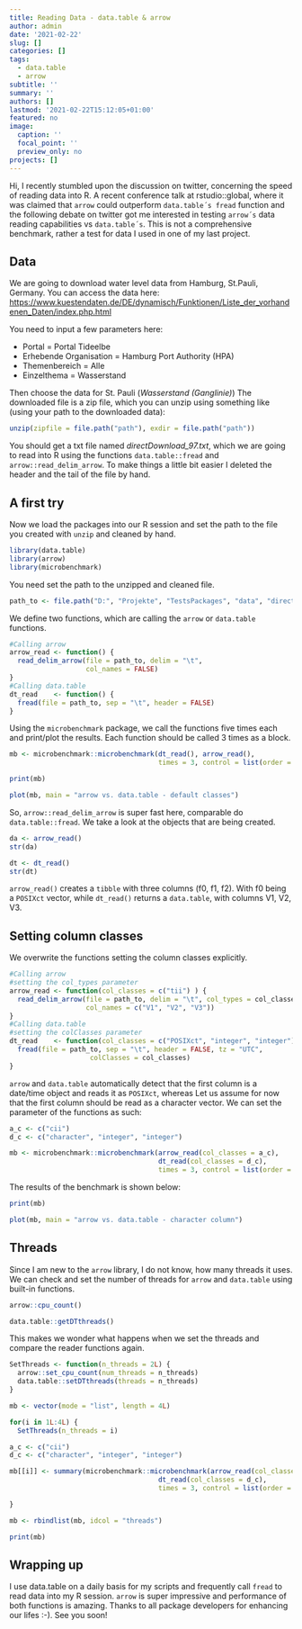 ```yaml
---
title: Reading Data - data.table & arrow
author: admin
date: '2021-02-22'
slug: []
categories: []
tags:
  - data.table
  - arrow
subtitle: ''
summary: ''
authors: []
lastmod: '2021-02-22T15:12:05+01:00'
featured: no
image:
  caption: ''
  focal_point: ''
  preview_only: no
projects: []
---
```


Hi,
I recently stumbled upon the discussion on twitter, concerning the speed of reading data into R. A recent conference talk at rstudio::global, where it was claimed that `arrow` could outperform `data.table´s fread` function and the following debate on twitter got me interested in testing `arrow´s` data reading capabilities vs `data.table´s`. This is not a comprehensive benchmark, rather a test for data I used in one of my last project. 

## Data

We are going to download water level data from Hamburg, St.Pauli, Germany.
You can access the data here: <https://www.kuestendaten.de/DE/dynamisch/Funktionen/Liste_der_vorhandenen_Daten/index.php.html>

You need to input a few parameters here:

- Portal                 = Portal Tideelbe
- Erhebende Organisation = Hamburg Port Authority (HPA)
- Themenbereich          = Alle
- Einzelthema            = Wasserstand

Then choose the data for St. Pauli (*Wasserstand (Ganglinie)*)
The downloaded file is a zip file, which you can unzip using something like (using your path to the downloaded data):

```r
unzip(zipfile = file.path("path"), exdir = file.path("path"))
```

You should get a txt file named *directDownload_97.txt*, which we are going to read into R using the functions `data.table::fread` and `arrow::read_delim_arrow`. To make things a little bit easier I deleted the header and the tail of the file by hand.

## A first try

Now we load the packages into our R session and set the path to the file you created with `unzip` and cleaned by hand.

```r
library(data.table)
library(arrow)
library(microbenchmark)
```

You need set the path to the unzipped and cleaned file.

```r
path_to <- file.path("D:", "Projekte", "TestsPackages", "data", "directDownload_97.txt")
```

We define two functions, which are calling the `arrow` or `data.table` functions.

```r
#Calling arrow
arrow_read <- function() {
  read_delim_arrow(file = path_to, delim = "\t", 
                   col_names = FALSE)
}
#Calling data.table
dt_read    <- function() {
  fread(file = path_to, sep = "\t", header = FALSE)
}
```

Using the `microbenchmark` package, we call the functions five times each and print/plot the results. Each function should be called 3 times as a block. 

```r
mb <- microbenchmark::microbenchmark(dt_read(), arrow_read(),  
                                     times = 3, control = list(order = "block"))
```

```r
print(mb)
```

```r
plot(mb, main = "arrow vs. data.table - default classes")
```

So, `arrow::read_delim_arrow` is super fast here, comparable do `data.table::fread`. We take a look at the objects that are being created.

```r
da <- arrow_read()
str(da)
```


```r
dt <- dt_read()
str(dt)
```

`arrow_read()` creates a `tibble` with three columns (f0, f1, f2). With f0 being a `POSIXct` vector, while `dt_read()` returns a `data.table`, with columns V1, V2, V3. 

## Setting column classes

We overwrite the functions setting the column classes explicitly.

```r
#Calling arrow
#setting the col_types parameter
arrow_read <- function(col_classes = c("tii") ) {
  read_delim_arrow(file = path_to, delim = "\t", col_types = col_classes, 
                   col_names = c("V1", "V2", "V3"))
}
#Calling data.table
#setting the colClasses parameter
dt_read    <- function(col_classes = c("POSIXct", "integer", "integer")) {
  fread(file = path_to, sep = "\t", header = FALSE, tz = "UTC",
                    colClasses = col_classes)
}

```

`arrow` and `data.table` automatically detect that the first column is a date/time object and reads it as `POSIXct`, whereas Let us assume for now that the first column should be read as a character vector. We can set the parameter of the functions as such:


```r

a_c <- c("cii")
d_c <- c("character", "integer", "integer")

mb <- microbenchmark::microbenchmark(arrow_read(col_classes = a_c), 
                                     dt_read(col_classes = d_c), 
                                     times = 3, control = list(order = "block"))
```

The results of the benchmark is shown below:

```r
print(mb)
```

```r
plot(mb, main = "arrow vs. data.table - character column")
```

## Threads

Since I am new to the `arrow` library, I do not know, how many threads it uses. We can check and set the number of threads for `arrow` and `data.table` using built-in functions.

```r
arrow::cpu_count()
```

```r
data.table::getDTthreads()
```

This makes we wonder what happens when we set the threads and compare the reader functions again.

```r
SetThreads <- function(n_threads = 2L) {
  arrow::set_cpu_count(num_threads = n_threads)
  data.table::setDTthreads(threads = n_threads)
}
```


```r
mb <- vector(mode = "list", length = 4L)

for(i in 1L:4L) {
  SetThreads(n_threads = i)

a_c <- c("cii")
d_c <- c("character", "integer", "integer")

mb[[i]] <- summary(microbenchmark::microbenchmark(arrow_read(col_classes = a_c), 
                                     dt_read(col_classes = d_c), 
                                     times = 3, control = list(order = "block")))

}

mb <- rbindlist(mb, idcol = "threads")
```
```r
print(mb)
```


## Wrapping up

I use data.table on a daily basis for my scripts and frequently call `fread` to read data into my R session. `arrow` is super impressive and performance of both functions is amazing. Thanks to all package developers for enhancing our lifes :-). See you soon!
